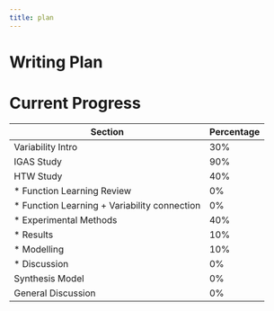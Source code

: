```yaml
---
title: plan
---
```


# Writing Plan


# Current Progress

| Section | Percentage |
|---|---|
| Variability Intro | 30% |
| IGAS Study | 90% |
| HTW Study | 40% |
  * Function Learning Review | 0% |
  * Function Learning + Variability connection | 0% |
  * Experimental Methods | 40% |
  * Results | 10% |
  * Modelling | 10% |
  * Discussion | 0% |
| Synthesis Model | 0% |
| General Discussion | 0% |
